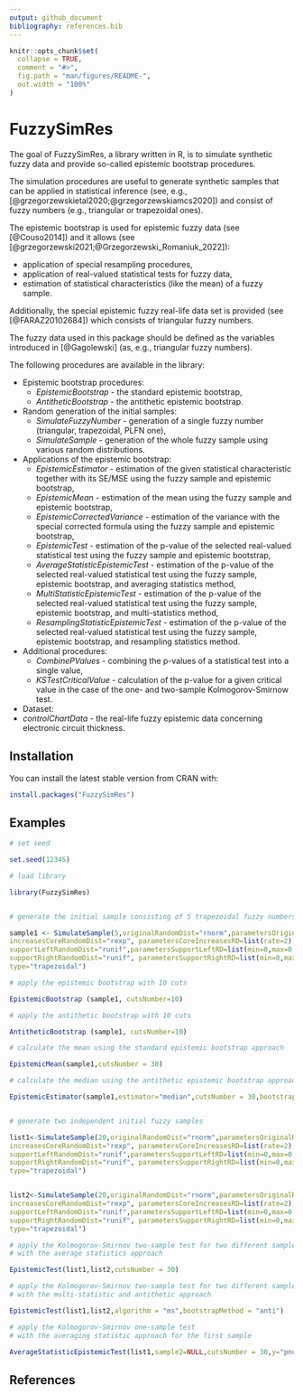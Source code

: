 ```yaml
---
output: github_document
bibliography: references.bib
---
```


<!-- README.md is generated from README.Rmd. Please edit that file -->

```r
knitr::opts_chunk$set(
  collapse = TRUE,
  comment = "#>",
  fig.path = "man/figures/README-",
  out.width = "100%"
)
```

# FuzzySimRes


The goal of FuzzySimRes, a library written in R, is to simulate synthetic fuzzy data and
provide so-called epistemic bootstrap procedures.

The simulation procedures are useful to generate synthetic samples that can be applied in statistical inference (see, e.g., [@grzegorzewskietal2020;@grzegorzewskiamcs2020]) and consist of fuzzy numbers (e.g., triangular or trapezoidal ones).

The epistemic bootstrap is used for epistemic fuzzy data (see [@Couso2014]) and it allows (see [@grzegorzewski2021;@Grzegorzewski_Romaniuk_2022]):

+ application of special resampling procedures, 
+ application of real-valued statistical tests for fuzzy data,
+ estimation of statistical characteristics (like the mean) of a fuzzy sample.

Additionally, the special epistemic fuzzy real-life data set is provided (see [@FARAZ20102684]) which consists of triangular fuzzy numbers.

The fuzzy data used in this package should be defined as the variables introduced in [@Gagolewski] (as, e.g., triangular fuzzy numbers).

The following procedures are available in the library:

+ Epistemic bootstrap procedures:
  + *EpistemicBootstrap* - the standard epistemic bootstrap,
  + *AntitheticBootstrap* - the antithetic epistemic bootstrap.
  
+ Random generation of the initial samples:  
  + *SimulateFuzzyNumber* - generation of a single fuzzy number (triangular, trapezoidal, PLFN one),
  + *SimulateSample* - generation of the whole fuzzy sample using various random distributions.
  
+ Applications of the epistemic bootstrap: 
  + *EpistemicEstimator* - estimation of the given statistical characteristic together with its SE/MSE using the fuzzy sample and epistemic bootstrap,
  + *EpistemicMean* - estimation of the mean using the fuzzy sample and epistemic bootstrap,
  + *EpistemicCorrectedVariance* - estimation of the variance with the special corrected formula using the fuzzy sample and epistemic bootstrap,
  + *EpistemicTest* - estimation of the p-value of the selected real-valued statistical test using the fuzzy sample and epistemic bootstrap,
  + *AverageStatisticEpistemicTest* - estimation of the p-value of the selected real-valued statistical test using the fuzzy sample, epistemic bootstrap, and averaging statistics method,
  + *MultiStatisticEpistemicTest* - estimation of the p-value of the selected real-valued statistical test using the fuzzy sample, epistemic bootstrap, and multi-statistics method,
  + *ResamplingStatisticEpistemicTest* - estimation of the p-value of the selected real-valued statistical test using the fuzzy sample, epistemic bootstrap, and resampling statistics method.
  


+ Additional procedures:
  + *CombinePValues* - combining the p-values of a statistical test into a single value,
  + *KSTestCriticalValue* - calculation of the p-value for a given critical value in the case of the one- and two-sample Kolmogorov-Smirnow test.
  
+ Dataset:
 + *controlChartData* - the real-life fuzzy epistemic data concerning electronic circuit thickness.


## Installation

You can install the latest stable version from CRAN with:

``` r
install.packages("FuzzySimRes")
```

## Examples


``` r
# set seed

set.seed(12345)

# load library

library(FuzzySimRes)


# generate the initial sample consisting of 5 trapezoidal fuzzy numbers

sample1 <- SimulateSample(5,originalRandomDist="rnorm",parametersOriginalRD=list(mean=0,sd=1),
increasesCoreRandomDist="rexp", parametersCoreIncreasesRD=list(rate=2),
supportLeftRandomDist="runif",parametersSupportLeftRD=list(min=0,max=0.6),
supportRightRandomDist="runif", parametersSupportRightRD=list(min=0,max=0.6),
type="trapezoidal")

# apply the epistemic bootstrap with 10 cuts

EpistemicBootstrap (sample1, cutsNumber=10)

# apply the antithetic bootstrap with 10 cuts

AntitheticBootstrap (sample1, cutsNumber=10)

# calculate the mean using the standard epistemic bootstrap approach

EpistemicMean(sample1,cutsNumber = 30)

# calculate the median using the antithetic epistemic bootstrap approach

EpistemicEstimator(sample1,estimator="median",cutsNumber = 30,bootstrapMethod="anti")


# generate two independent initial fuzzy samples

list1<-SimulateSample(20,originalRandomDist="rnorm",parametersOriginalRD=list(mean=0,sd=1),
increasesCoreRandomDist="rexp", parametersCoreIncreasesRD=list(rate=2),
supportLeftRandomDist="runif",parametersSupportLeftRD=list(min=0,max=0.6),
supportRightRandomDist="runif", parametersSupportRightRD=list(min=0,max=0.6),
type="trapezoidal")


list2<-SimulateSample(20,originalRandomDist="rnorm",parametersOriginalRD=list(mean=0,sd=1),
increasesCoreRandomDist="rexp", parametersCoreIncreasesRD=list(rate=2),
supportLeftRandomDist="runif",parametersSupportLeftRD=list(min=0,max=0.6),
supportRightRandomDist="runif", parametersSupportRightRD=list(min=0,max=0.6),
type="trapezoidal")

# apply the Kolmogorov-Smirnov two-sample test for two different samples
# with the average statistics approach

EpistemicTest(list1,list2,cutsNumber = 30)

# apply the Kolmogorov-Smirnov two-sample test for two different samples
# with the multi-statistic and antithetic approach

EpistemicTest(list1,list2,algorithm = "ms",bootstrapMethod = "anti")

# apply the Kolmogorov-Smirnov one-sample test
# with the averaging statistic approach for the first sample

AverageStatisticEpistemicTest(list1,sample2=NULL,cutsNumber = 30,y="pnorm")

```

## References
